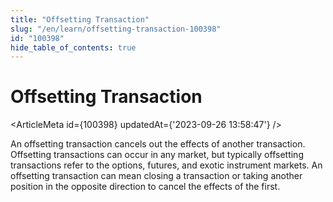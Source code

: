 ```yaml
---
title: "Offsetting Transaction"
slug: "/en/learn/offsetting-transaction-100398"
id: "100398"
hide_table_of_contents: true
---
```



# Offsetting Transaction

<ArticleMeta id={100398} updatedAt={'2023-09-26 13:58:47'} />
<div className='border-solid border-b border-t-0 my-4 border-[var(--ifm-color-gray-300)]' />

An offsetting transaction cancels out the effects of another transaction. Offsetting transactions can occur in any market, but typically offsetting transactions refer to the options, futures, and exotic instrument markets. An offsetting transaction can mean closing a transaction or taking another position in the opposite direction to cancel the effects of the first.
